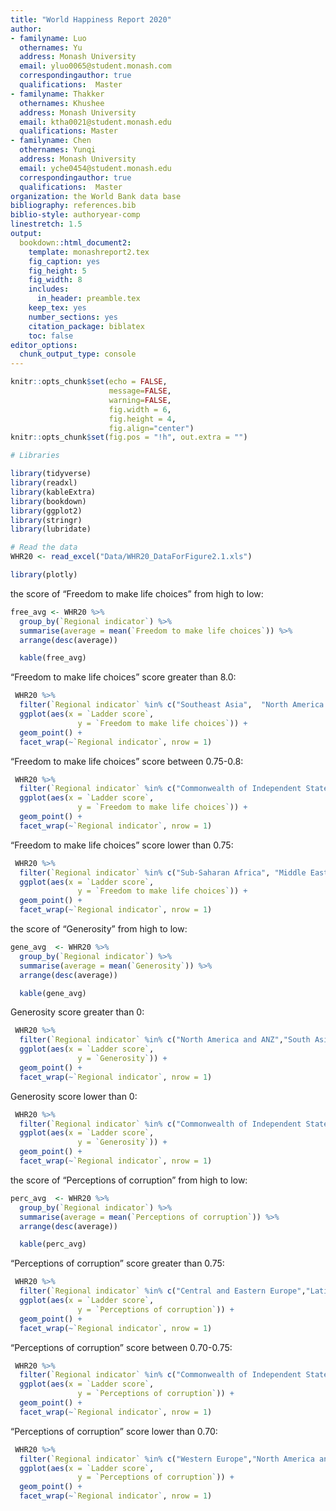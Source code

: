 ```yaml
---
title: "World Happiness Report 2020"
author:
- familyname: Luo
  othernames: Yu
  address: Monash University
  email: yluo0065@student.monash.com
  correspondingauthor: true
  qualifications:  Master
- familyname: Thakker
  othernames: Khushee
  address: Monash University
  email: ktha0021@student.monash.edu
  qualifications: Master
- familyname: Chen
  othernames: Yunqi
  address: Monash University
  email: yche0454@student.monash.edu
  correspondingauthor: true
  qualifications:  Master
organization: the World Bank data base
bibliography: references.bib
biblio-style: authoryear-comp
linestretch: 1.5
output:
  bookdown::html_document2:
    template: monashreport2.tex
    fig_caption: yes
    fig_height: 5
    fig_width: 8
    includes:
      in_header: preamble.tex
    keep_tex: yes
    number_sections: yes
    citation_package: biblatex
    toc: false
editor_options: 
  chunk_output_type: console
---
```


```r
knitr::opts_chunk$set(echo = FALSE, 
                      message=FALSE, 
                      warning=FALSE,
                      fig.width = 6, 
                      fig.height = 4,
                      fig.align="center")
knitr::opts_chunk$set(fig.pos = "!h", out.extra = "")

# Libraries

library(tidyverse)
library(readxl)
library(kableExtra)
library(bookdown)
library(ggplot2)
library(stringr)
library(lubridate)
```


```r
# Read the data
WHR20 <- read_excel("Data/WHR20_DataForFigure2.1.xls")
```

\section*{Introduction}

\section*{1 }

\subsection*{1.2 }


\clearpage
\section*{2 }

\subsection*{2.1 }


\subsection*{2.4 Freedom to make life choices }

```r
library(plotly)
```

the score of "Freedom to make life choices" from high to low:
```r
free_avg <- WHR20 %>%
  group_by(`Regional indicator`) %>% 
  summarise(average = mean(`Freedom to make life choices`)) %>% 
  arrange(desc(average))

  kable(free_avg)
```

"Freedom to make life choices" score greater than 8.0:
```r
 WHR20 %>%
  filter(`Regional indicator` %in% c("Southeast Asia",  "North America and ANZ", "Western Europe", "Latin America and Caribbean")) %>% 
  ggplot(aes(x = `Ladder score`, 
               y = `Freedom to make life choices`)) +
  geom_point() +
  facet_wrap(~`Regional indicator`, nrow = 1)
```

"Freedom to make life choices" score between 0.75-0.8:

```r
 WHR20 %>%
  filter(`Regional indicator` %in% c("Commonwealth of Independent States", "South Asia", "Central and Eastern Europe", "East Asia")) %>% 
  ggplot(aes(x = `Ladder score`, 
               y = `Freedom to make life choices`)) +
  geom_point() +
  facet_wrap(~`Regional indicator`, nrow = 1)
```

"Freedom to make life choices" score lower than 0.75:
```r
 WHR20 %>%
  filter(`Regional indicator` %in% c("Sub-Saharan Africa", "Middle East and North Africa")) %>% 
  ggplot(aes(x = `Ladder score`, 
               y = `Freedom to make life choices`)) +
  geom_point() +
  facet_wrap(~`Regional indicator`, nrow = 1)
```



\subsection*{2.5 Generosity }

the score of "Generosity" from high to low:

```r
gene_avg  <- WHR20 %>%
  group_by(`Regional indicator`) %>% 
  summarise(average = mean(`Generosity`)) %>% 
  arrange(desc(average))

  kable(gene_avg)
```


Generosity score greater than 0:
```r
 WHR20 %>%
  filter(`Regional indicator` %in% c("North America and ANZ","South Asia","Western Europe","South Asia","Sub-Saharan Africa")) %>% 
  ggplot(aes(x = `Ladder score`, 
               y = `Generosity`)) +
  geom_point() +
  facet_wrap(~`Regional indicator`, nrow = 1)
```

Generosity score lower than 0:
```r
 WHR20 %>%
  filter(`Regional indicator` %in% c("Commonwealth of Independent States","East Asia","Latin America and Caribbean","Middle East and North Africa","Central and Eastern Europe")) %>% 
  ggplot(aes(x = `Ladder score`, 
               y = `Generosity`)) +
  geom_point() +
  facet_wrap(~`Regional indicator`, nrow = 1)
```


\subsection*{2.6 Perceptions of corruption }

the score of "Perceptions of corruption" from high to low:

```r
perc_avg  <- WHR20 %>%
  group_by(`Regional indicator`) %>% 
  summarise(average = mean(`Perceptions of corruption`)) %>% 
  arrange(desc(average))

  kable(perc_avg)
```

"Perceptions of corruption" score greater than 0.75:
```r
 WHR20 %>%
  filter(`Regional indicator` %in% c("Central and Eastern Europe","Latin America and Caribbean","South Asia","Sub-Saharan Africa","Middle East and North Africa")) %>% 
  ggplot(aes(x = `Ladder score`, 
               y = `Perceptions of corruption`)) +
  geom_point() +
  facet_wrap(~`Regional indicator`, nrow = 1)
```

"Perceptions of corruption" score between 0.70-0.75:
```r
 WHR20 %>%
  filter(`Regional indicator` %in% c("Commonwealth of Independent States","Southeast Asia","East Asia")) %>% 
  ggplot(aes(x = `Ladder score`, 
               y = `Perceptions of corruption`)) +
  geom_point() +
  facet_wrap(~`Regional indicator`, nrow = 1)
```

"Perceptions of corruption" score lower than 0.70:
```r
 WHR20 %>%
  filter(`Regional indicator` %in% c("Western Europe","North America and ANZ")) %>% 
  ggplot(aes(x = `Ladder score`, 
               y = `Perceptions of corruption`)) +
  geom_point() +
  facet_wrap(~`Regional indicator`, nrow = 1)
```


\clearpage
\section*{3 }

\subsection*{3.1 }

\clearpage
\section*{References}



